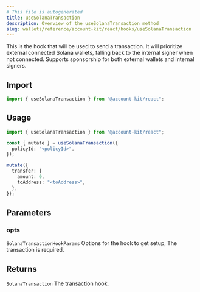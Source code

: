 ```yaml
---
# This file is autogenerated
title: useSolanaTransaction
description: Overview of the useSolanaTransaction method
slug: wallets/reference/account-kit/react/hooks/useSolanaTransaction
---
```


This is the hook that will be used to send a transaction. It will prioritize external
connected Solana wallets, falling back to the internal signer when not connected.
Supports sponsorship for both external wallets and internal signers.

## Import

```ts
import { useSolanaTransaction } from "@account-kit/react";
```

## Usage

```ts twoslash
import { useSolanaTransaction } from "@account-kit/react";

const { mutate } = useSolanaTransaction({
  policyId: "<policyId>",
});

mutate({
  transfer: {
    amount: 0,
    toAddress: "<toAddress>",
  },
});
```

## Parameters

### opts

`SolanaTransactionHookParams`
Options for the hook to get setup, The transaction is required.

## Returns

`SolanaTransaction`
The transaction hook.
